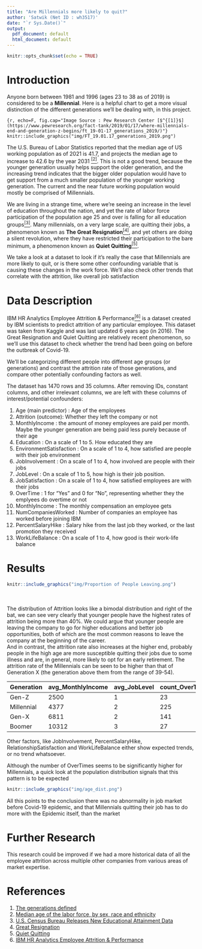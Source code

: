 ```yaml
---
title: "Are Millennials more likely to quit?"
author: 'Satwik (Net ID : wh3517)'
date: "`r Sys.Date()`"
output:
  pdf_document: default
  html_document: default
---
```


```r
knitr::opts_chunk$set(echo = TRUE)
```

# Introduction

<!-- Describe the main research questions or goals of your data analysis. -->

Anyone born between 1981 and 1996 (ages 23 to 38 as of 2019) is considered to be a **Millennial**. Here is a helpful chart to get a more visual distinction of the different generations we'll be dealing with, in this project.

```{r, echo=F, fig.cap="Image Source : Pew Research Center [$^{[1]}$](https://www.pewresearch.org/fact-tank/2019/01/17/where-millennials-end-and-generation-z-begins/ft_19-01-17_generations_2019/)"}
knitr::include_graphics("img/FT_19.01.17_generations_2019.png")
```

The U.S. Bureau of Labor Statistics reported that the median age of US working population as of 2021 is 41.7, and projects the median age to increase to 42.6 by the year 2031 [$^{[2]}$](https://www.bls.gov/emp/tables/median-age-labor-force.htm). This is not a good trend, because the younger generation usually helps support the older generation, and the increasing trend indicates that the bigger older population would have to get support from a much smaller population of the younger working generation. The current and the near future working population would mostly be comprised of Millennials.

We are living in a strange time, where we're seeing an increase in the level of education throughout the nation, and yet the rate of labor force participation of the population age 25 and over is falling for all education groups[$^{[3]}$](https://www.census.gov/newsroom/press-releases/2020/educational-attainment.html). Many millennials, on a very large scale, are quitting their jobs, a phenomenon known as **The Great Resignation**[$^{[4]}$](https://en.wikipedia.org/wiki/Great_Resignation), and yet others are doing a silent revolution, where they have restricted their participation to the bare minimum, a phenomenon known as **Quiet Quitting**[$^{[5]}$](https://en.wikipedia.org/wiki/Quiet_quitting).

We take a look at a dataset to look if it's really the case that Millennials are more likely to quit, or is there some other confounding variable that is causing these changes in the work force. We'll also check other trends that correlate with the attrition, like overall job satisfaction

# Data Description

<!-- Briefly describe your data set. What is the source? What is the dimension (number of rows and columns)? What are the variables of interest? -->

IBM HR Analytics Employee Attrition & Performance[$^{[6]}$](https://www.kaggle.com/datasets/pavansubhasht/ibm-hr-analytics-attrition-dataset) is a dataset created by IBM scientists to predict attrition of any particular employee. This dataset was taken from Kaggle and was last updated 6 years ago (in 2016). The Great Resignation and Quiet Quitting are relatively recent phenomenon, so we'll use this dataset to check whether the trend had been going on before the outbreak of Covid-19.

We'll be categorizing different people into different age groups (or generations) and contrast the attrition rate of those generations, and compare other potentially confounding factors as well.

The dataset has 1470 rows and 35 columns. After removing IDs, constant columns, and other irrelevant columns, we are left with these columns of interest/potential confounders:

1.  Age (main predictor) : Age of the employees
2.  Attrition (outcome): Whether they left the company or not
3.  MonthlyIncome : the amount of money employees are paid per month. Maybe the younger generation are being paid less purely because of their age
4.  Education : On a scale of 1 to 5. How educated they are
5.  EnvironmentSatisfaction : On a scale of 1 to 4, how satisfied are people with their job environment
6.  JobInvolvement : On a scale of 1 to 4, how involved are people with their jobs
7.  JobLevel : On a scale of 1 to 5, how high is their job position.
8.  JobSatisfaction : On a scale of 1 to 4, how satisfied employees are with their jobs
9.  OverTime : 1 for "Yes" and 0 for "No", representing whether they the emplyees do overtime or not
10. MonthlyIncome : The monthly compensation an employee gets
11. NumCompaniesWorked : Number of companies an employee has worked before joining IBM
12. PercentSalaryHike : Salary hike from the last job they worked, or the last promotion they received
13. WorkLifeBalance : On a scale of 1 to 4, how good is their work-life balance

# Results

```{=html}
<!-- Present your main results. This should be some kind of compelling visualization(s) of your data. But you may also present a table of summary statistics, or the output of a statistical model (with clearly defined response and predictors). Be selective about the results you choose to include. A single high quality visualization is preferable to a large number of mediocre visualizations. This section should also include some written interpretation of your results.
-->
```
```r
knitr::include_graphics("img/Proportion of People Leaving.png")
```

<br><br>The distribution of Attrition looks like a bimodal distribution and right of the bat, we can see very clearly that younger people have the highest rates of attrition being more than 40%. We could argue that younger people are leaving the company to go for higher educations and better job opportunities, both of which are the most common reasons to leave the company at the beginning of the career. <br>And in contrast, the attrition rate also increases at the higher end, probably people in the high age are more susceptible quitting their jobs due to some illness and are, in general, more likely to opt for an early retirement. The attrition rate of the Millennials can be seen to be higher than that of Generation X (the generation above them from the range of 39-54).

| Generation | avg_MonthlyIncome | avg_JobLevel | count_OverTime | avg_JobSatisfaction |
|------------|-------------------|--------------|----------------|---------------------|
| Gen-Z      | 2500              | 1            | 23             | 3                   |
| Millennial | 4377              | 2            | 225            | 3                   |
| Gen-X      | 6811              | 2            | 141            | 3                   |
| Boomer     | 10312             | 3            | 27             | 3                   |

Other factors, like JobInvolvement, PercentSalaryHike, RelationshipSatisfaction and WorkLifeBalance either show expected trends, or no trend whatsoever.

Although the number of OverTimes seems to be significantly higher for Millennials, a quick look at the population distribution signals that this pattern is to be expected

```r
knitr::include_graphics("img/age_dist.png")
```

All this points to the conclusion there was no abnormality in job market before Covid-19 epidemic, and that Millennials quitting their job has to do more with the Epidemic itself, than the market

# Further Research

This research could be improved if we had a more historical data of all the employee attrition across multiple other companies from various areas of market expertise.

# References

1.  [The generations defined](https://www.pewresearch.org/fact-tank/2019/01/17/where-millennials-end-and-generation-z-begins/ft_19-01-17_generations_2019/)
2.  [Median age of the labor force, by sex, race and ethnicity](https://www.bls.gov/emp/tables/median-age-labor-force.htm)
3.  [U.S. Census Bureau Releases New Educational Attainment Data](https://www.census.gov/newsroom/press-releases/2020/educational-attainment.html)
4.  [Great Resignation](https://en.wikipedia.org/wiki/Great_Resignation)
5.  [Quiet Quitting](https://en.wikipedia.org/wiki/Quiet_quitting)
6.  [IBM HR Analytics Employee Attrition & Performance](https://www.kaggle.com/datasets/pavansubhasht/ibm-hr-analytics-attrition-dataset)
